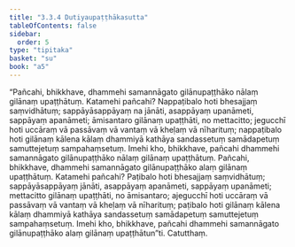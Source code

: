 ```yaml
---
title: "3.3.4 Dutiyaupaṭṭhākasutta"
tableOfContents: false
sidebar:
  order: 5
type: "tipitaka"
basket: "su"
book: "a5"
---
```



<DynamicBreadcrumb />

<Division number="124" book="a5">

<Paragraph number="710" book="a5">
“Pañcahi, bhikkhave, dhammehi samannāgato gilānupaṭṭhāko nālaṃ gilānaṃ upaṭṭhātuṃ. Katamehi pañcahi? Nappaṭibalo hoti bhesajjaṃ saṃvidhātuṃ; sappāyāsappāyaṃ na jānāti, asappāyaṃ upanāmeti, sappāyaṃ apanāmeti; āmisantaro gilānaṃ upaṭṭhāti, no mettacitto; jegucchī hoti uccāraṃ vā passāvaṃ vā vantaṃ vā kheḷaṃ vā nīharituṃ; nappaṭibalo hoti gilānaṃ kālena kālaṃ dhammiyā kathāya sandassetuṃ samādapetuṃ samuttejetuṃ sampahaṃsetuṃ. Imehi kho, bhikkhave, pañcahi dhammehi samannāgato gilānupaṭṭhāko nālaṃ gilānaṃ upaṭṭhātuṃ.
</Paragraph>

<Paragraph number="711" book="a5">
Pañcahi, bhikkhave, dhammehi samannāgato gilānupaṭṭhāko alaṃ gilānaṃ upaṭṭhātuṃ. Katamehi pañcahi? Paṭibalo hoti bhesajjaṃ saṃvidhātuṃ; sappāyāsappāyaṃ jānāti, asappāyaṃ apanāmeti, sappāyaṃ upanāmeti; mettacitto gilānaṃ upaṭṭhāti, no āmisantaro; ajegucchī hoti uccāraṃ vā passāvaṃ vā vantaṃ vā kheḷaṃ vā nīharituṃ; paṭibalo hoti gilānaṃ kālena kālaṃ dhammiyā kathāya sandassetuṃ samādapetuṃ samuttejetuṃ sampahaṃsetuṃ. Imehi kho, bhikkhave, pañcahi dhammehi samannāgato gilānupaṭṭhāko alaṃ gilānaṃ upaṭṭhātun”ti.

</Paragraph>
</Division>

<Paragraph number="712" type="center" book="a5">
Catutthaṃ.
</Paragraph>